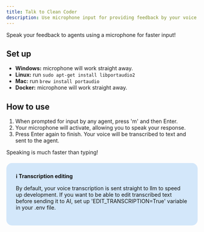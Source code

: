 ```yaml
---
title: Talk to Clean Coder
description: Use microphone input for providing feedback by your voice
---
```



Speak your feedback to agents using a microphone for faster input!

## Set up

- <strong>Windows:</strong> microphone will work straight away.
- <strong>Linux:</strong> run `sudo apt-get install libportaudio2`
- <strong>Mac:</strong> run `brew install portaudio`
- <strong>Docker:</strong> microphone will work straight away.

## How to use

1. When prompted for input by any agent, press 'm' and then Enter.
2. Your microphone will activate, allowing you to speak your response.
3. Press Enter again to finish. Your voice will be transcribed to text and sent to the agent.

Speaking is much faster than typing!

<div style="background-color: #D3E7FA; border-radius: 15px; padding: 25px; margin: 20px 0; color: #111111;">
<strong>ℹ️ Transcription editing</strong>

By default, your voice transcription is sent straight to llm to speed up development. If you want to be able to edit transcribed text before sending it to AI, set up 'EDIT_TRANSCRIPTION=True' variable in your .env file.
</div>

<br></br>
<VideoEmbed videoId="5exacgFRgz4" title="Microphone feature" />